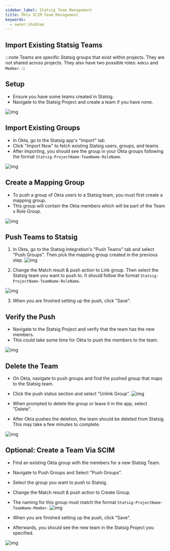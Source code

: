```yaml
---
sidebar_label: Statsig Team Management
title: Okta SCIM Team Management
keywords:
  - owner:shubham
---
```



## Import Existing Statsig Teams

:::note
Teams are specific Statsig groups that exist within projects. They are not shared across projects. They also have two possible roles: `Admin` and `Member`.
:::

## Setup
- Ensure you have some teams created in Statsig.
- Navigate to the Statsig Project and create a team if you have none.

![img](/img/okta_scim_steps/team_steps/step1-create-team.png)

## Import Existing Groups

- In Okta, go to the Statsig app's "Import" tab
- Click "Import Now" to fetch existing Statsig users, groups, and teams
- After importing, you should see the group in your Okta groups following the format `Statsig-ProjectName-TeamName-RoleName`.

![img](/img/okta_scim_steps/team_steps/step2-verify-import.png)

## Create a Mapping Group

- To push a group of Okta users to a Statsig team, you must first create a mapping group.
- This group will contain the Okta members which will be part of the Team x Role Group.

![img](/img/okta_scim_steps/team_steps/step3-create-mapping-group.png)

## Push Teams to Statsig

1. In Okta, go to the Statsig Integration's "Push Teams" tab and select "Push Groups". Then pick the mapping group created in the previous step.
   ![img](/img/okta_scim_steps/team_steps/step4-push-teams-1.png)

2. Change the Match result & push action to Link group. Then select the Statsig team you want to push to. It should follow the format `Statsig-ProjectName-TeamName-RoleName`.

![img](/img/okta_scim_steps/team_steps/step4-push-teams-2.png)

3. When you are finished setting up the push, click "Save".

## Verify the Push

- Navigate to the Statsig Project and verify that the team has the new members.
- This could take some time for Okta to push the members to the team.

![img](/img/okta_scim_steps/team_steps/step5-verify-push.png)


## Delete the Team

- On Okta, navigate to push groups and find the pushed group that maps to the Statsig team.
- Click the push status section and select "Unlink Group".
![img](/img/okta_scim_steps/team_steps/step6-delete-1.png)

- When prompted to delete the group or leave it in the app, select "Delete".
- After Okta pushes the deletion, the team should be deleted from Statsig. This may take a few minutes to complete.

![img](/img/okta_scim_steps/team_steps/step6-delete-2.png)

## Optional: Create a Team Via SCIM

- Find an existing Okta group with the members for a new Statsig Team.
- Navigate to Push Groups and Select "Push Groups".
- Select the group you want to push to Statsig.
- Change the Match result & push action to Create Group.
- The naming for this group must match the format `Statsig-ProjectName-TeamName-Member`.
![img](/img/okta_scim_steps/team_steps/step7-create-1.png)

- When you are finished setting up the push, click "Save".
- Afterwards, you should see the new team in the Statsig Project you specified.

![img](/img/okta_scim_steps/team_steps/step7-create-2.png)











